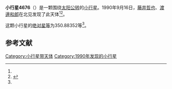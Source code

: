 {{Infobox planet
| bgcolour = #FFFFC0
| name = 4676 Uedaseiji
| symbol = 
| image = 
| caption = 
| discovery = yes
| discovery_ref = 
| discoverer = [[藤井哲也|藤井哲也]]、[[渡邊和郎|渡邊和郎]]
| discovery_site = [[北见|北见]] 
| discovered = 1990年9月16日
| designations = yes
| mp_name = 
| named_after = 
| alt_names = 1990 SD4/ 1952 JD / 1978 JE / 1983 VF1 / 1987 WS4 / 1989 GQ7
| mp_category = [[主带小行星|主带小行星]]
| orbit_ref = <ref name="a">[http://ssd.jpl.nasa.gov/sbdb.cgi?sstr=4676 4676 Uedaseiji] {{Wayback|url=http://ssd.jpl.nasa.gov/sbdb.cgi?sstr=4676 |date=20201124010203 }}，小行星數據庫瀏覽器（JPL Small-Body Database Browser）－[[美国国家航空航天局|美国国家航空航天局]]喷气推进实验室</ref>
| epoch = 2456400.5 (2013年4月18日更新)
| aphelion = {{convert|2.5882586|AU|km|3|abbr=on|lk=out}}
| perihelion = {{convert|2.2142650|AU|km|3|abbr=on}}
| semimajor = {{convert|2.4012618|AU|km|3|abbr=on}}
| eccentricity = 0.0778744
| period = 1359.119659 [[日|日]]<br />3.72[[儒略年|儒略年]]
| avg_speed = 
| inclination = 8.99149
| asc_node = 222.19773
| mean_anomaly = 
| arg_peri = 350.88352
| satellites = 
| physical_characteristics = yes
| dimensions = 
| mass = 
| density = 
| surface_grav = 
| escape_velocity = 
| sidereal_day = 
| axial_tilt = 
| pole_ecliptic_lat = 
| pole_ecliptic_lon = 
| albedo = 
| temperatures= 
| temp_name1 = 
| mean_temp_1 = 
| max_temp_1 = 
| temp_name2 = 
| max_temp_2 = 
| spectral_type = 
| abs_magnitude = 350.88352
}}

'''小行星4676'''（{{lang-en|4676 Uedaseiji}}）是一颗围绕[[太阳|太阳]][[公转|公转]]的[[小行星|小行星]]。1990年9月16日，[[藤井哲也|藤井哲也]]、[[渡邊和郎|渡邊和郎]]在北见发现了此天体<ref name="a" /><ref>{{cite news|title=小行星列表|url=http://cfa-www.harvard.edu/iau/lists/NumberedMPs.txt|accessdate=2013-07-08|newspaper=哈佛大学|archive-date=2008-05-17|archive-url=https://web.archive.org/web/20080517010638/http://cfa-www.harvard.edu/iau/lists/NumberedMPs.txt|dead-url=no}}</ref>。

这颗小行星的[[绝对星等|绝对星等]]为350.88352等<ref name="a" />。

==参考文献==
{{reflist}}
{{Minor Planet Number|[[小行星4675|小行星4675]]|[[小行星4677|小行星4677]]}}

{{小天体}}

[[Category:小行星带天体|Category:小行星带天体]]
[[Category:1990年发现的小行星|Category:1990年发现的小行星]]

{{asteroid-stub}}